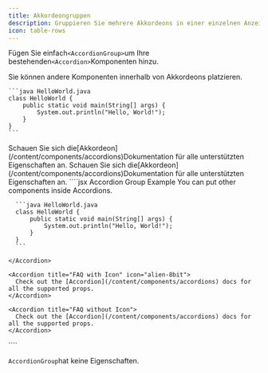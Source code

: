 ```yaml
---
title: Akkordeongruppen
description: Gruppieren Sie mehrere Akkordeons in einer einzelnen Anzeige.
icon: table-rows
---
```


Fügen Sie einfach`<AccordionGroup>`um Ihre bestehenden`<Accordion>`Komponenten hinzu.

<AccordionGroup>
  <Accordion title="FAQ without Icon">
    Sie können andere Komponenten innerhalb von Akkordeons platzieren.

    ```java HelloWorld.java
    class HelloWorld {
        public static void main(String[] args) {
            System.out.println("Hello, World!");
        }
    }
    ```
  </Accordion>

  <Accordion title="FAQ with Icon" icon="alien-8bit">
    Schauen Sie sich die[Akkordeon](/content/components/accordions)Dokumentation für alle unterstützten Eigenschaften an.
  </Accordion>

  <Accordion title="FAQ without Icon">
    Schauen Sie sich die[Akkordeon](/content/components/accordions)Dokumentation für alle unterstützten Eigenschaften an.
  </Accordion>
</AccordionGroup>

<RequestExample>
  ````jsx Accordion Group Example
  <AccordionGroup>
    <Accordion title="FAQ without Icon">
      You can put other components inside Accordions.

      ```java HelloWorld.java
      class HelloWorld {
          public static void main(String[] args) {
              System.out.println("Hello, World!");
          }
      }
      ```

    </Accordion>

    <Accordion title="FAQ with Icon" icon="alien-8bit">
      Check out the [Accordion](/content/components/accordions) docs for all the supported props.
    </Accordion>

    <Accordion title="FAQ without Icon">
      Check out the [Accordion](/content/components/accordions) docs for all the supported props.
    </Accordion>
  </AccordionGroup>
  ````
</RequestExample>

`AccordionGroup`hat keine Eigenschaften.
